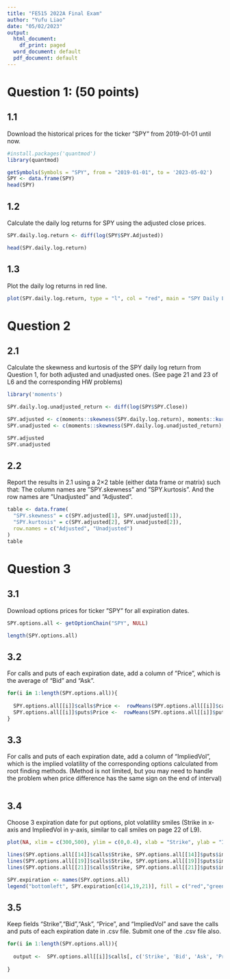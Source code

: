 ```yaml
---
title: "FE515 2022A Final Exam"
author: "Yufu Liao"
date: "05/02/2023"
output:
  html_document:
    df_print: paged
  word_document: default
  pdf_document: default
---
```


# Question 1: (50 points)

## 1.1 

Download the historical prices for the ticker ”SPY” from 2019-01-01 until now.

```r
#install.packages('quantmod')
library(quantmod)

getSymbols(Symbols = "SPY", from = "2019-01-01", to = '2023-05-02')
SPY <- data.frame(SPY)
head(SPY)

```

## 1.2

Calculate the daily log returns for SPY using the adjusted close prices.

```r

SPY.daily.log.return <- diff(log(SPY$SPY.Adjusted))

head(SPY.daily.log.return)

```

## 1.3 

Plot the daily log returns in red line.

```r

plot(SPY.daily.log.return, type = "l", col = "red", main = "SPY Daily Log Returns")

```


# Question 2

## 2.1

Calculate the skewness and kurtosis of the SPY daily log return from Question 1, for both adjusted and unadjusted ones. (See page 21 and 23 of L6 and the corresponding HW problems)

```r

library('moments')

SPY.daily.log.unadjusted_return <- diff(log(SPY$SPY.Close))

SPY.adjusted <- c(moments::skewness(SPY.daily.log.return), moments::kurtosis(SPY.daily.log.return)) 
SPY.unadjusted <- c(moments::skewness(SPY.daily.log.unadjusted_return), moments::kurtosis(SPY.daily.log.unadjusted_return)) 

SPY.adjusted
SPY.unadjusted 

```

## 2.2

Report the results in 2.1 using a 2×2 table (either data frame or matrix) such that: The column names are ”SPY.skewness” and ”SPY.kurtosis”. And the row names are ”Unadjusted” and ”Adjusted”.

```r
table <- data.frame(
  "SPY.skewness" = c(SPY.adjusted[1], SPY.unadjusted[1]),
  "SPY.kurtosis" = c(SPY.adjusted[2], SPY.unadjusted[2]),
  row.names = c("Adjusted", "Unadjusted")
)
table

```

# Question 3

## 3.1    

Download options prices for ticker ”SPY” for all expiration dates.

```r

SPY.options.all <- getOptionChain("SPY", NULL)

length(SPY.options.all)

```

## 3.2

For calls and puts of each expiration date, add a column of ”Price”, which is the average of “Bid” and “Ask”.


```R

for(i in 1:length(SPY.options.all)){
  
  SPY.options.all[[i]]$calls$Price <-  rowMeans(SPY.options.all[[i]]$calls[, c('Bid', 'Ask')]) 
  SPY.options.all[[i]]$puts$Price <-  rowMeans(SPY.options.all[[i]]$puts[, c('Bid', 'Ask')]) 
}

```


## 3.3

For calls and puts of each expiration date, add a column of “ImpliedVol”, which is the implied volatility of the corresponding options calculated from root finding methods. (Method is not limited, but you may need to handle the problem when price difference has the same sign on the end of interval)

```R




```


## 3.4

Choose 3 expiration date for put options, plot volatility smiles (Strike in x-axis and ImpliedVol in y-axis, similar to call smiles on page 22 of L9).

```R

plot(NA, xlim = c(300,500), ylim = c(0,0.4), xlab = "Strike", ylab = "ImpliedVol") 

lines(SPY.options.all[[14]]$calls$Strike, SPY.options.all[[14]]$puts$impliedVol,col = "red")
lines(SPY.options.all[[19]]$calls$Strike, SPY.options.all[[19]]$puts$impliedVol,col = "green")
lines(SPY.options.all[[21]]$calls$Strike, SPY.options.all[[21]]$puts$impliedVol,col = "blue")

SPY.expiration <- names(SPY.options.all)
legend("bottomleft", SPY.expiration[c(14,19,21)], fill = c("red","green","blue"))

```


## 3.5

Keep fields “Strike”,“Bid”,“Ask”, “Price”, and “ImpliedVol” and save the calls and puts of each expiration date in .csv file. Submit one of the .csv file also.

```R

for(i in 1:length(SPY.options.all)){
  
  output <-  SPY.options.all[[i]]$calls[, c('Strike', 'Bid', 'Ask', 'Price', 'ImpliedVol')]
  
}

```